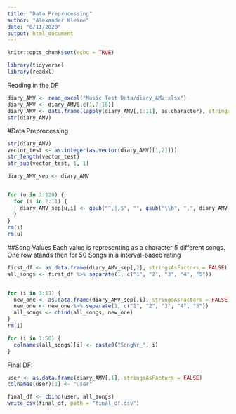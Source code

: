 ```yaml
---
title: "Data Preprocessing"
author: "Alexander Kleine"
date: "6/11/2020"
output: html_document
---
```


```r
knitr::opts_chunk$set(echo = TRUE)
```

```r
library(tidyverse)
library(readxl)
```

Reading in the DF
```r
diary_AMV <- read_excel("Music Test Data/diary_AMV.xlsx")
diary_AMV <- diary_AMV[,c(1,7:16)]
diary_AMV <- data.frame(lapply(diary_AMV[,1:11], as.character), stringsAsFactors=FALSE)
str(diary_AMV)
```

#Data Preprocessing
```r
str(diary_AMV)
vector_test <- as.integer(as.vector(diary_AMV[[1,2]]))
str_length(vector_test)
str_sub(vector_test, 1, 1)
```

```r
diary_AMV_sep <- diary_AMV


for (u in 1:120) {
  for (i in 2:11) {
    diary_AMV_sep[u,i] <- gsub("^,|,$", "", gsub("\\b", ",", diary_AMV_sep[u,i]))
  }
}
rm(i)
rm(u)
```

##Song Values
Each value is representing as a character 5 different songs. One row stands then for 50 Songs in a interval-based rating
```r
first_df <- as.data.frame(diary_AMV_sep[,2], stringsAsFactors = FALSE)
all_songs <- first_df %>% separate(1, c("1", "2", "3", "4", "5"))


for (i in 3:11) {
  new_one <- as.data.frame(diary_AMV_sep[,i], stringsAsFactors = FALSE)
  new_one <- new_one %>% separate(1, c("1", "2", "3", "4", "5"))
  all_songs <- cbind(all_songs, new_one)
}
rm(i)

for (i in 1:50) {
  colnames(all_songs)[i] <- paste0("SongNr_", i)
}
```

Final DF:
```r
user <- as.data.frame(diary_AMV[,1], stringsAsFactors = FALSE)
colnames(user)[1] <- "user"

final_df <- cbind(user, all_songs)
write_csv(final_df, path = "final_df.csv")
```


